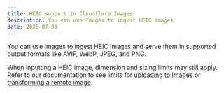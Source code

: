 ```yaml
---
title: HEIC support in Cloudflare Images
description: You can use Images to ingest HEIC images
date: 2025-07-08
---
```

You can use Images to ingest HEIC images and serve them in supported output formats like AVIF, WebP, JPEG, and PNG.

When inputting a HEIC image, dimension and sizing limits may still apply. Refer to our documentation to see limits for [uploading to Images](/images/upload-images/) or [transforming a remote image](/images/transform-images/).
